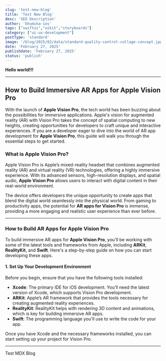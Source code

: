```yaml
---
slug: 'test-new-blog'
title: 'Test New Blog'
desc: 'SEO Description'
author: 'bhumika-ios'
tags: ["swiftui","uikit","storyboards"]
category: ["ui-ux-development"]
postType: 'standard'
image: '/blog/2025/02/data/standard-quality-control-collage-concept.jpg'
date: 'February 27, 2025'
publishdate: 'February 27, 2025'
status: 'publish'
---
```


**Hello world!!!**

---

## **How to Build Immersive AR Apps for Apple Vision Pro**

With the launch of **Apple Vision Pro**, the tech world has been buzzing about the possibilities for immersive applications. Apple's vision for augmented reality (AR) with Vision Pro takes the concept of spatial computing to new heights, creating opportunities for developers to craft unique and interactive experiences. If you are a developer eager to dive into the world of AR app development for **Apple Vision Pro**, this guide will walk you through the essential steps to get started.

### **What is Apple Vision Pro?**

Apple Vision Pro is Apple’s mixed-reality headset that combines augmented reality (AR) and virtual reality (VR) technologies, offering a highly immersive experience. With its advanced sensors, high-resolution displays, and spatial audio, **Apple Vision Pro** allows users to interact with digital content in their real-world environment.

The device offers developers the unique opportunity to create apps that blend the digital world seamlessly into the physical world. From gaming to productivity apps, the potential for **AR apps for Vision Pro** is immense, providing a more engaging and realistic user experience than ever before.

---

### **How to Build AR Apps for Apple Vision Pro**

To build immersive AR apps for **Apple Vision Pro**, you'll be working with some of the latest tools and frameworks from Apple, including **ARKit**, **RealityKit**, and **Swift**. Here's a step-by-step guide on how you can start developing these apps.

#### **1. Set Up Your Development Environment**

Before you begin, ensure that you have the following tools installed:
- **Xcode**: The primary IDE for iOS development. You’ll need the latest version of Xcode, which supports Vision Pro development.
- **ARKit**: Apple’s AR framework that provides the tools necessary for creating augmented reality experiences.
- **RealityKit**: RealityKit helps with rendering 3D content and animations, which is key for building immersive AR apps.
- **Swift**: The programming language you'll use to write the code for your app.

Once you have Xcode and the necessary frameworks installed, you can start setting up your project for Vision Pro.

---

Test MDX Blog
